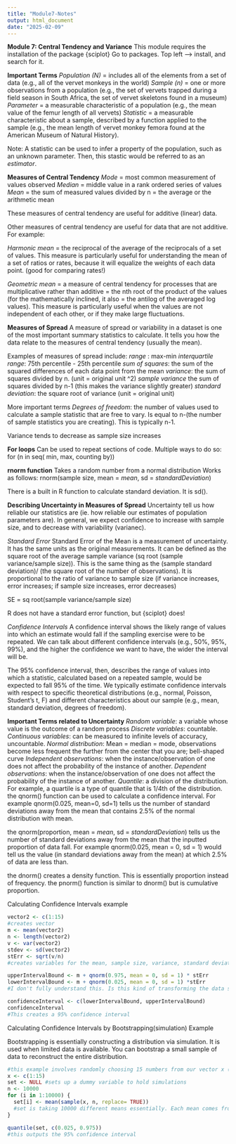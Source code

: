 ```yaml
---
title: "Module7-Notes"
output: html_document
date: "2025-02-09"
---
```

**Module 7: Central Tendency and Variance**
This module requires the installation of the package {sciplot}
Go to packages. Top left --> install, and search for it.

**Important Terms**
*Population (N)* = includes all of the elements from a set of data (e.g., all of the vervet monkeys in the world)
*Sample (n)* = one or more observations from a population (e.g., the set of vervets trapped during a field season in South Africa, the set of vervet skeletons found in a museum)
*Parameter* = a measurable characteristic of a population (e.g., the mean value of the femur length of all vervets)
*Statistic* = a measurable characteristic about a sample, described by a function applied to the sample (e.g., the mean length of vervet monkey femora found at the American Museum of Natural History).

Note: A statistic can be used to infer a property of the population, such as an unknown parameter. Then, this stastic would be referred to as an *estimator*. 

**Measures of Central Tendency**
*Mode* = most common measurement of values observed
*Median* = middle value in a rank ordered series of values
*Mean* = the sum of measured values divided by n = the average or the arithmetic mean

These measures of central tendency are useful for additive (linear) data.

Other measures of central tendency are useful for data that are not additive. For example: 

*Harmonic mean* = the reciprocal of the average of the reciprocals of a set of values. This measure is particularly useful for understanding the mean of a set of ratios or rates, because it will equalize the weights of each data point. (good for comparing rates!)

*Geometric mean* = a measure of central tendency for processes that are multiplicative rather than additive = the nth root of the product of the values (for the mathematically inclined, it also = the antilog of the averaged log values). This measure is particularly useful when the values are not independent of each other, or if they make large fluctuations.

**Measures of Spread**
A measure of spread or variability in a dataset is one of the most important summary statistics to calculate. It tells you how the data relate to the measures of central tendency (usually the mean).

Examples of measures of spread include:
*range* : max-min
*interquartile range*: 75th percentile - 25th percentile
*sum of squares*: the sum of the squared differences of each data point from the mean
*variance*: the sum of squares divided by n. (unit = original unit ^2)
*sample variance* the sum of squares divided by n-1 (this makes the variance slightly greater)
*standard deviation*: the square root of variance (unit = original unit)

More important terms
*Degrees of freedom*: the number of values used to calculate a sample statistic that are free to vary. Is equal to n-(the number of sample statistics you are creating). This is typically n-1.

Variance tends to decrease as sample size increases 

**For loops**
Can be used to repeat sections of code. 
Multiple ways to do so: for (n in seq( min, max, counting by))

**rnorm function**
Takes a random number from a normal distribution
Works as follows: rnorm(sample size, mean = *mean*, sd = *standardDeviation*)

There is a built in R function to calculate standard deviation. It is sd(). 

**Describing Uncertainty in Measures of Spread**
Uncertainty tell us how reliable our statistics are (ie. how reliable our estimates of population parameters are).
In general, we expect confidence to increase with sample size, and to decrease with variability (varianec). 

*Standard Error* 
Standard Error of the Mean is a measurement of uncertainty. It has the same units as the original measurements. 
It can be defined as the square root of the average sample variance (sq root (sample variance/sample size)). This is the same thing as the (sample standard deviation)/ (the square root of the number of observations). It is proportional to the ratio of variance to sample size (if variance increases, error increases; if sample size increases, error decreases)

SE = sq root(sample variance/sample size)

R does not have a standard error function, but {sciplot} does!

*Confidence Intervals*
A confidence interval shows the likely range of values into which an estimate would fall if the sampling exercise were to be repeated. We can talk about different confidence intervals (e.g., 50%, 95%, 99%), and the higher the confidence we want to have, the wider the interval will be.

The 95% confidence interval, then, describes the range of values into which a statistic, calculated based on a repeated sample, would be expected to fall 95% of the time. We typically estimate confidence intervals with respect to specific theoretical distributions (e.g., normal, Poisson, Student’s t, F) and different characteristics about our sample (e.g., mean, standard deviation, degrees of freedom).

**Important Terms related to Uncertainty**
*Random variable*: a variable whose value is the outcome of a random process
*Discrete variables*: countable. 
*Continuous variables*: can be measured to infinite levels of accuracy, uncountable.
*Normal distribution*: Mean = median = mode, observations become less frequent the further from the center that you are; bell-shaped curve
*Independent observations*: when the instance/observation of one does not affect the probability of the instance of another. 
*Dependent observations*: when the instance/observation of one does not affect the probability of the instance of another. 
*Quantile*: a division of the distribution. For example, a quartile is a type of quantile that is 1/4th of the distribution. 
  the qnorm() function can be used to calculate a confidence interval. For example qnorm(0.025, mean=0, sd=1) tells us the number of standard deviations away from the mean that contains 2.5% of the normal distribution with mean. 
  
the qnorm(proportion, mean = *mean*, sd = *standardDeviation*) tells us the number of standard deviations away from the mean that the inputted proportion of data fall. For example qnorm(0.025, mean = 0, sd = 1) would tell us the value (in standard deviations away from the mean) at which 2.5% of data are less than. 

the dnorm() creates a density function. This is essentially proportion instead of frequency. 
the pnorm() function is similar to dnorm() but is cumulative proportion.


Calculating Confidence Intervals example
```r
vector2 <- c(1:15)
#creates vector
m <- mean(vector2)
n <- length(vector2)
v <- var(vector2)
stdev <- sd(vector2)
stErr <- sqrt(v/n)
#creates variables for the mean, sample size, variance, standard deviation, and standard error 

upperIntervalBound <- m + qnorm(0.975, mean = 0, sd = 1) * stErr
lowerIntervalBound <- m + qnorm(0.025, mean = 0, sd = 1) *stErr
#I don't fully understand this. Is this kind of transforming the data so that x axis is number of sd away from the mean, and thus the mean is 0?

confidenceInterval <- c(lowerIntervalBound, upperIntervalBound)
confidenceInterval
#This creates a 95% confidence interval
```

Calculating Confidence Intervals by Bootstrapping(simulation) Example

Bootstrapping is essentially constructing a distribution via simulation. It is used when limited data is available. You can bootstrap a small sample of data to reconstruct the entire distribution. 
```r
#this example involves randomly choosing 15 numbers from our vector x (which holds numbers 1-15) with replacement, 10000 times. 
x <- c(1:15)
set <- NULL #sets up a dummy variable to hold simulations
n <- 10000
for (i in 1:10000) {
  set[i] <- mean(sample(x, n, replace= TRUE))
  #set is taking 10000 different means essentially. Each mean comes from a simulated data set of 15 numbers that are picked from the vector x (with replacement, meaning there can be repeats)
}

quantile(set, c(0.025, 0.975))
#this outputs the 95% confidence interval
```

